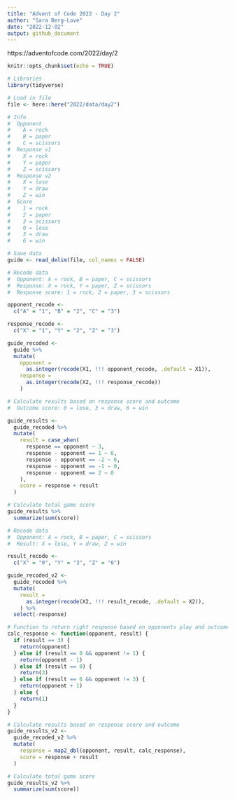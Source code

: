 ```yaml
---
title: "Advent of Code 2022 - Day 2"
author: "Sara Berg-Love"
date: "2022-12-02"
output: github_document
---
```


https://adventofcode.com/2022/day/2

```r
knitr::opts_chunk$set(echo = TRUE)

# Libraries
library(tidyverse)

# Load in file
file <- here::here("2022/data/day2")

# Info
#  Opponent
#    A = rock
#    B = paper
#    C = scissors
#  Response v1
#    X = rock
#    Y = paper
#    Z = scissors
#  Response v2
#    X = lose
#    Y = draw
#    Z = win
#  Score
#    1 = rock
#    2 = paper
#    3 = scissors
#    0 = lose
#    3 = draw
#    6 = win
```

```r
# Save data
guide <- read_delim(file, col_names = FALSE)
```

```r
# Recode data
#  Opponent: A = rock, B = paper, C = scissors
#  Response: X = rock, Y = paper, Z = scissors
#  Response score: 1 = rock, 2 = paper, 3 = scissors

opponent_recode <- 
  c("A" = "1", "B" = "2", "C" = "3")

response_recode <- 
  c("X" = "1", "Y" = "2", "Z" = "3")

guide_recoded <- 
  guide %>% 
  mutate(
    opponent = 
      as.integer(recode(X1, !!! opponent_recode, .default = X1)),
    response = 
      as.integer(recode(X2, !!! response_recode))
    )
```

```r
# Calculate results based on response score and outcome
#  Outcome score: 0 = lose, 3 = draw, 6 = win

guide_results <- 
  guide_recoded %>% 
  mutate(
    result = case_when(
      response == opponent ~ 3,
      response - opponent == 1 ~ 6,
      response - opponent == -2 ~ 6,
      response - opponent == -1 ~ 0,
      response - opponent == 2 ~ 0
    ),
    score = response + result
  )
```

```r
# Calculate total game score
guide_results %>% 
  summarize(sum(score))
```

```r
# Recode data
#  Opponent: A = rock, B = paper, C = scissors
#  Result: X = lose, Y = draw, Z = win

result_recode <- 
  c("X" = "0", "Y" = "3", "Z" = "6")

guide_recoded_v2 <- 
  guide_recoded %>% 
  mutate(
    result = 
      as.integer(recode(X2, !!! result_recode, .default = X2)),
    ) %>% 
  select(-response)
```

```r
# Function to return right response based on opponents play and outcome
calc_response <- function(opponent, result) {
  if (result == 3) {
    return(opponent)
  } else if (result == 0 && opponent != 1) {
    return(opponent - 1)
  } else if (result == 0) {
    return(3)
  } else if (result == 6 && opponent != 3) {
    return(opponent + 1)
  } else {
    return(1)
  }
}
```

```r
# Calculate results based on response score and outcome
guide_results_v2 <- 
  guide_recoded_v2 %>% 
  mutate(
    response = map2_dbl(opponent, result, calc_response),
    score = response + result
  )
```


```r
# Calculate total game score
guide_results_v2 %>% 
  summarize(sum(score))
```
